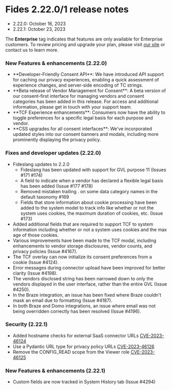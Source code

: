 
# Fides 2.22.0/1 release notes
- 2.22.0: October 16, 2023
- 2.22.1: October 23, 2023

<Callout emoji="" type="info">The **Enterprise** tag indicates that features are only available for Enterprise customers. To review pricing and upgrade your plan, please visit [our site](https://ethyca.com/pricing) or contact us to learn more. </Callout>

### New Features & enhancements (2.22.0)
- <div class="enterprise"/> **Developer-Friendly Consent API**: We have introduced API support for caching our privacy experiences, enabling a quick assessment of experience changes, and server-side encoding of TC strings.
- <div class="enterprise"/> **Beta release of Vendor Management for Consent**: A beta version of our consent-first interface for managing vendors and consent categories has been added in this release. For access and additional information, please get in touch with your support team.
- <div class="enterprise"/> **TCF Experience enhancements**: Consumers now have the ability to toggle preferences for a specific legal basis for each purpose and vendor.
- <div class="enterprise"/> **CSS upgrades for all consent interfaces**: We've incorporated updated styles into our consent banners and modals, including more prominently displaying the privacy policy.

### Fixes and developer updates (2.22.0)
- Fideslang updates to 2.2.0 
    - Fideslang has been updated with support for GVL purpose 11 (Issues #171 #174)
    - A field to indicate when a vendor has declared a flexible legal basis has been added (Issue #177 #178)
    - Removed mistaken trailing . on some data category names in the default taxonomy #169
    - Fields that store information about cookie processing have been added to the system model to track info like whether or not the system uses cookies, the maximum duration of cookies, etc. (Issue #173)
- Added additional fields that are required to support TCF to system information including whether or not a system uses cookies and the max age of those cookies.
- Various improvements have been made to the TCF modal, including enhancements to vendor storage disclosures, vendor counts, and privacy policies (Issue #4167).
- The TCF overlay can now initialize its consent preferences from a cookie (Issue #4124).
- Error messages during connector upload have been improved for better clarity (Issue #4198).
- The vendors disclosed string has been narrowed down to only the vendors displayed in the user interface, rather than the entire GVL (Issue #4250).
- In the Braze integration, an issue has been fixed where Braze couldn't mask an email due to formatting (Issue #4187).
- In both Braze and Domo integrations, an issue where email was not being overridden correctly has been resolved (Issue #4196).

### Security (2.22.1)
- Added hostname checks for external SaaS connector URLs [CVE-2023-46124](https://github.com/ethyca/fides/security/advisories/GHSA-jq3w-9mgf-43m4)
- Use a Pydantic URL type for privacy policy URLs [CVE-2023-46126](https://github.com/ethyca/fides/security/advisories/GHSA-fgjj-5jmr-gh83)
- Remove the CONFIG_READ scope from the Viewer role [CVE-2023-46125](https://github.com/ethyca/fides/security/advisories/GHSA-rjxg-rpg3-9r89)

### New Features & enhancements (2.22.1)
- <div class="enterprise"/> Custom fields are now tracked in System History tab (Issue #4294)